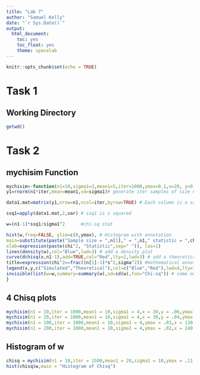 ```yaml
---
title: "Lab 7"
author: "Samuel Kelly"
date: "`r Sys.Date()`"
output: 
  html_document:
    toc: yes
    toc_float: yes
    theme: spacelab
---
```


```r
knitr::opts_chunk$set(echo = TRUE)
```

# Task 1

## Working Directory

```r
getwd()
```

# Task 2

## mychisim Function

```r
mychisim<-function(n1=10,sigma1=3,mean1=5,iter=1000,ymax=0.1,x=20, y=0.1){    # adjust ymax to make graph fit
y1=rnorm(n1*iter,mean=mean1,sd=sigma1)# generate iter samples of size n1

data1.mat=matrix(y1,nrow=n1,ncol=iter,byrow=TRUE) # Each column is a sample size n1

ssq1=apply(data1.mat,2,var) # ssq1 is s squared

w=(n1-1)*ssq1/sigma1^2      #chi-sq stat

hist(w,freq=FALSE, ylim=c(0,ymax), # Histogram with annotation
main=substitute(paste("Sample size = ",n[1]," = ",n1," statistic = ",chi^2)),
xlab=expression(paste(chi^2, "Statistic",sep=" ")), las=1)
lines(density(w),col="Blue",lwd=3) # add a density plot
curve(dchisq(x,n1-1),add=TRUE,col="Red",lty=2,lwd=3) # add a theoretical curve
title=expression(chi^2==frac((n[1]-1)*s^2,sigma^2)) #mathematical annotation -see ?plotmath
legend(x,y,c("Simulated","Theoretical"),col=c("Blue","Red"),lwd=4,lty=1:2,bty="n",title=title) # Legend #
invisible(list(w=w,summary=summary(w),sd=sd(w),fun="Chi-sq")) # some output to use if needed
}
```

## 4 Chisq plots

```r
mychisim(n1 = 10,iter = 1000,mean1 = 10,sigma1 = 4,x = 20,y = .06,ymax = .11)
mychisim(n1 = 20,iter = 1000,mean1 = 10,sigma1 = 4,x = 30,y = .04,ymax = .07)
mychisim(n1 = 100,iter = 1000,mean1 = 10,sigma1 = 4,ymax = .03,x = 130,y = .020)
mychisim(n1 = 200,iter = 1000,mean1 = 10,sigma1 = 4,ymax = .02,x = 240,y = .015)
```

## Histogram of w

```r
chisq = mychisim(n1 = 10,iter = 1500,mean1 = 20,sigma1 = 10,ymax = .11,x = 20,y = .08)
hist(chisq$w,main = "Histogram of Chisq")
```




